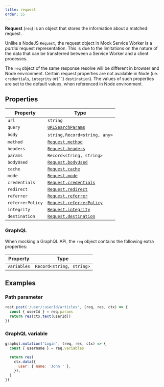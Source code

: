 ```yaml
---
title: request
order: 55
---
```


**Request** (`req`) is an object that stores the information about a matched request.

Unlike a NodeJS `Request`, the request object in Mock Service Worker is a _partial_ request representation. This is due to the limitations on the nature of the data that can be transferred between a Service Worker and a client processes.

<Hint mode="warning">
  The <code>req</code> object of the same response resolve will be different in
  browser and Node environment. Certain request properties are not available in
  Node (i.e. <code>credentials</code>, <code>integrity</code> or{' '}
  <code>destination</code>). The values of such properties are set to the
  default values, when referenced in Node environment.
</Hint>

## Properties

| Property         | Type                                                                                                |
| ---------------- | --------------------------------------------------------------------------------------------------- |
| `url`            | `string`                                                                                            |
| `query`          | [`URLSearchParams`](https://developer.mozilla.org/en-US/docs/Web/API/URLSearchParams)               |
| `body`           | `string`, `Record<string, any>`                                                                     |
| `method`         | [`Request.method`](https://developer.mozilla.org/en-US/docs/Web/API/Request/method)                 |
| `headers`        | [`Request.headers`](https://developer.mozilla.org/en-US/docs/Web/API/Request/headers)               |
| `params`         | `Record<string, string>`                                                                            |
| `bodyUsed`       | [`Request.bodyUsed`](https://developer.mozilla.org/en-US/docs/Web/API/Body/bodyUsed)                |
| `cache`          | [`Request.cache`](https://developer.mozilla.org/en-US/docs/Web/API/Request/cache)                   |
| `mode`           | [`Request.mode`](https://developer.mozilla.org/en-US/docs/Web/API/Request/mode)                     |
| `credentials`    | [`Request.credentials`](https://developer.mozilla.org/en-US/docs/Web/API/Request/credentials)       |
| `redirect`       | [`Request.redirect`](https://developer.mozilla.org/en-US/docs/Web/API/Request/redirect)             |
| `referrer`       | [`Request.referrer`](https://developer.mozilla.org/en-US/docs/Web/API/Request/referrer)             |
| `referrerPolicy` | [`Request.referrerPolicy`](https://developer.mozilla.org/en-US/docs/Web/API/Request/referrerPolicy) |
| `integrity`      | [`Request.integrity`](https://developer.mozilla.org/en-US/docs/Web/API/Request/integrity)           |
| `destination`    | [`Request.destination`](https://developer.mozilla.org/en-US/docs/Web/API/Request/destination)       |

### GraphQL

When mocking a GraphQL API, the `req` object contains the following extra properties:

| Property    | Type                     |
| ----------- | ------------------------ |
| `variables` | `Record<string, string>` |

## Examples

### Path parameter

```js showLineNumbers focusedLines=2
rest.post('/user/:userId/articles', (req, res, ctx) => {
  const { userId } = req.params
  return res(ctx.text(userId))
})
```

### GraphQL variable

```js showLineNumbers focusedLines=2
graphql.mutation('Login', (req, res, ctx) => {
  const { username } = req.variables

  return res(
    ctx.data({
      user: { name: 'John ' },
    }),
  )
})
```

